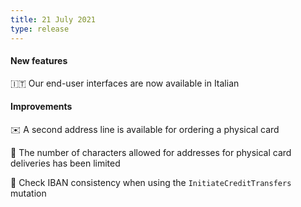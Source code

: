 ```yaml
---
title: 21 July 2021
type: release
---
```


#### New features

🇮🇹 Our end-user interfaces are now available in Italian

#### Improvements

✉️ A second address line is available for ordering a physical card

📮 The number of characters allowed for addresses for physical card deliveries has been limited

🧐 Check IBAN consistency when using the `InitiateCreditTransfers` mutation
